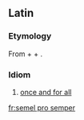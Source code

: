 ==Latin==

===Etymology===
From {{m|la|semel||[[once]]}} + {{m|la|prō||[[for]]}} + {{m|la|semper||[[always]]}}.

===Idiom===
{{head|la|idiom|head=[[semel]] [[prō]] [[semper]]}}

# {{lb|la|idiomatic}} [[once and for all]]

[[fr:semel pro semper]]